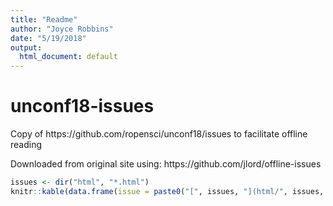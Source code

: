 ```yaml
---
title: "Readme"
author: "Joyce Robbins"
date: "5/19/2018"
output:
  html_document: default
---
```


# unconf18-issues

Copy of https://github.com/ropensci/unconf18/issues to facilitate offline reading

Downloaded from original site using: https://github.com/jlord/offline-issues

```r
issues <- dir("html", "*.html")
knitr::kable(data.frame(issue = paste0("[", issues, "](html/", issues, ")<br>")))
```

